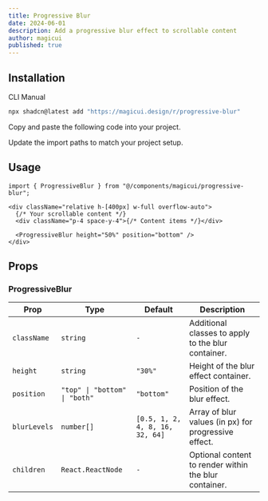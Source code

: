 ```yaml
---
title: Progressive Blur
date: 2024-06-01
description: Add a progressive blur effect to scrollable content
author: magicui
published: true
---
```


<ComponentPreview name="progressive-blur-demo" />

## Installation

<Tabs defaultValue="cli">

<TabsList>
  <TabsTrigger value="cli">CLI</TabsTrigger>
  <TabsTrigger value="manual">Manual</TabsTrigger>
</TabsList>
<TabsContent value="cli">

```bash
npx shadcn@latest add "https://magicui.design/r/progressive-blur"
```

</TabsContent>

<TabsContent value="manual">

<Steps>

<Step>Copy and paste the following code into your project.</Step>

<ComponentSource name="progressive-blur" />

<Step>Update the import paths to match your project setup.</Step>

</Steps>

</TabsContent>

</Tabs>

## Usage

```tsx
import { ProgressiveBlur } from "@/components/magicui/progressive-blur";
```

```tsx
<div className="relative h-[400px] w-full overflow-auto">
  {/* Your scrollable content */}
  <div className="p-4 space-y-4">{/* Content items */}</div>

  <ProgressiveBlur height="50%" position="bottom" />
</div>
```

## Props

### ProgressiveBlur

| Prop         | Type                          | Default                         | Description                                           |
| ------------ | ----------------------------- | ------------------------------- | ----------------------------------------------------- |
| `className`  | `string`                      | `-`                             | Additional classes to apply to the blur container.    |
| `height`     | `string`                      | `"30%"`                         | Height of the blur effect container.                  |
| `position`   | `"top" \| "bottom" \| "both"` | `"bottom"`                      | Position of the blur effect.                          |
| `blurLevels` | `number[]`                    | `[0.5, 1, 2, 4, 8, 16, 32, 64]` | Array of blur values (in px) for progressive effect.  |
| `children`   | `React.ReactNode`             | `-`                             | Optional content to render within the blur container. |
